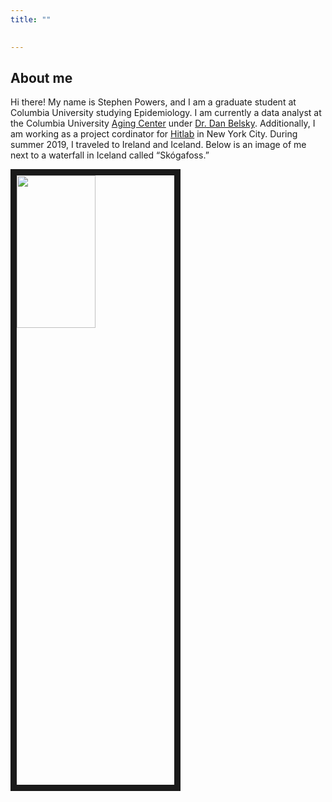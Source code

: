 ```yaml
---
title: ""

  
---
```


## About me


Hi there! My name is Stephen Powers, and I am a graduate student at Columbia University studying Epidemiology. I am currently a data analyst at the Columbia University [Aging Center](https://aging.columbia.edu) under [Dr. Dan Belsky](https://aging.columbia.edu/about/people/Belsky). Additionally, I am working as a project cordinator for [Hitlab](https://www.hitlab.org/) in New York City. During summer 2019, I traveled to Ireland and Iceland. Below is an image of me next to a waterfall in Iceland called "Skógafoss." 

<img src = "./Images/IMG_1204.JPG" style = "width:50%; height:25%; border:10px solid; margin-right: 20px" align="left">




